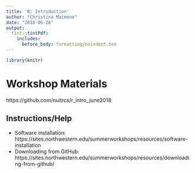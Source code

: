 ```yaml
---
title: 'R: Introduction'
author: "Christina Maimone"
date: "2018-06-26"
output: 
  tint::tintPdf:
    includes:
      before_body: formatting/noindent.tex
---
```


```r
library(knitr)
```


# Workshop Materials

https://github.com/nuitrcs/r_intro_june2018

## Instructions/Help

* Software installation: https://sites.northwestern.edu/summerworkshops/resources/software-installation
* Downloading from GitHub: https://sites.northwestern.edu/summerworkshops/resources/downloading-from-github/


